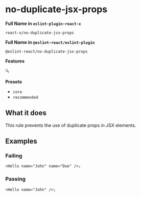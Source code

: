 # no-duplicate-jsx-props

**Full Name in `eslint-plugin-react-x`**

```plain copy
react-x/no-duplicate-jsx-props
```

**Full Name in `@eslint-react/eslint-plugin`**

```plain copy
@eslint-react/no-duplicate-jsx-props
```

**Features**

`🔍`

**Presets**

- `core`
- `recommended`

## What it does

This rule prevents the use of duplicate props in JSX elements.

## Examples

### Failing

```tsx
<Hello name="John" name="Doe" />;
```

### Passing

```tsx
<Hello name="John" />;
```
